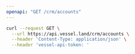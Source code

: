 ```yaml
---
openapi: "GET /crm/accounts"
---
```


<RequestExample>

```bash Request
curl --request GET \
  --url https://api.vessel.land/crm/accounts \
  --header 'Content-Type: application/json' \
  --header 'vessel-api-token: '
```

</RequestExample>

